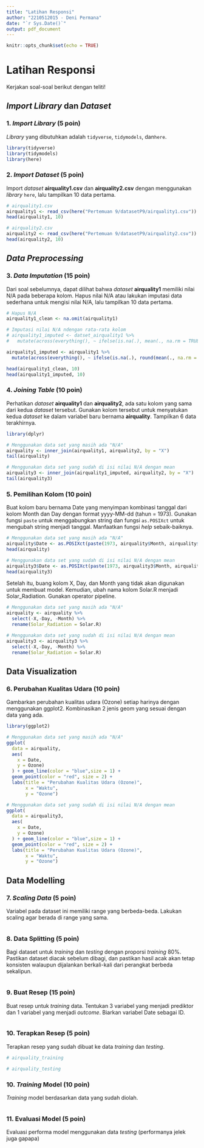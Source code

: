 ```yaml
---
title: "Latihan Responsi"
author: "2210512015 - Deni Permana"
date: "`r Sys.Date()`"
output: pdf_document
---
```


```r
knitr::opts_chunk$set(echo = TRUE)
```

# Latihan Responsi

Kerjakan soal-soal berikut dengan teliti!

## *Import Library* dan *Dataset*

### 1. *Import Library* (5 poin)

*Library* yang dibutuhkan adalah `tidyverse`, `tidymodels`, dan`here`.

```r
library(tidyverse)
library(tidymodels)
library(here)
```

### 2. *Import Dataset* (5 poin)

Import *dataset* **airquality1.csv** dan **airquality2.csv** dengan menggunakan *library* `here`, lalu tampilkan 10 data pertama.

```r
# airquality1.csv
airquality1 <- read_csv(here("Pertemuan 9/datasetP9/airquality1.csv"))
head(airquality1, 10)
```

```r
# airquality2.csv
airquality2 <- read_csv(here("Pertemuan 9/datasetP9/airquality2.csv"))
head(airquality2, 10)
```

## *Data Preprocessing*

### 3. *Data Imputation* (15 poin)

Dari soal sebelumnya, dapat dilihat bahwa *dataset* **airquality1** memiliki nilai N/A pada beberapa kolom. Hapus nilai N/A atau lakukan imputasi data sederhana untuk mengisi nilai N/A, lalu tampilkan 10 data pertama.

```r
# Hapus N/A
airquality1_clean <- na.omit(airquality1)

# Imputasi nilai N/A ndengan rata-rata kolom
# airquality1_imputed <- datset_airquality1 %>%
#   mutate(across(everything(), ~ ifelse(is.na(.), mean(., na.rm = TRUE), .)))

airquality1_imputed <- airquality1 %>% 
  mutate(across(everything(), ~ ifelse(is.na(.), round(mean(., na.rm = TRUE)), .)))

head(airquality1_clean, 10)
head(airquality1_imputed, 10)
```

### 4. *Joining Table* (10 poin)

Perhatikan *dataset* **airquality1** dan **airquality2**, ada satu kolom yang sama dari kedua *dataset* tersebut. Gunakan kolom tersebut untuk menyatukan kedua *dataset* ke dalam variabel baru bernama **airquality**. Tampilkan 6 data terakhirnya.

```r
library(dplyr)

# Menggunakan data set yang masih ada "N/A"
airquality <- inner_join(airquality1, airquality2, by = "X")
tail(airquality)

# Menggunakan data set yang sudah di isi nilai N/A dengan mean
airquality3 <- inner_join(airquality1_imputed, airquality2, by = "X")
tail(airquality3)

```

### 5. Pemilihan Kolom (10 poin)

Buat kolom baru bernama Date yang menyimpan kombinasi tanggal dari kolom Month dan Day dengan format yyyy-MM-dd (tahun = 1973). Gunakan fungsi `paste` untuk menggabungkan string dan fungsi `as.POSIXct` untuk mengubah string menjadi tanggal. Manfaatkan fungsi *help* sebaik-baiknya.

```r
# Menggunakan data set yang masih ada "N/A"
airquality$Date <- as.POSIXct(paste(1973, airquality$Month, airquality$Day, sep = "-"), format = "%Y-%m-%d")
head(airquality)

# Menggunakan data set yang sudah di isi nilai N/A dengan mean
airquality3$Date <- as.POSIXct(paste(1973, airquality3$Month, airquality3$Day, sep = "-"), format = "%Y-%m-%d")
head(airquality3)

```

Setelah itu, buang kolom X, Day, dan Month yang tidak akan digunakan untuk membuat model. Kemudian, ubah nama kolom Solar.R menjadi Solar_Radiation. Gunakan operator pipeline.

```r
# Menggunakan data set yang masih ada "N/A"
airquality <- airquality %>%
  select(-X,-Day, -Month) %>%
  rename(Solar_Radiation = Solar.R)

# Menggunakan data set yang sudah di isi nilai N/A dengan mean
airquality3 <- airquality3 %>%
  select(-X,-Day, -Month) %>%
  rename(Solar_Radiation = Solar.R)
```

## Data Visualization

### 6. Perubahan Kualitas Udara (10 poin)

Gambarkan perubahan kualitas udara (Ozone) setiap harinya dengan menggunakan ggplot2. Kombinasikan 2 jenis geom yang sesuai dengan data yang ada.

```r
library(ggplot2)

# Menggunakan data set yang masih ada "N/A"
ggplot(
  data = airquality,
  aes(
    x = Date,
    y = Ozone)
  ) + geom_line(color = "blue",size = 1) + 
  geom_point(color = "red", size = 2) +
  labs(title = "Perubahan Kualitas Udara (Ozone)",
       x = "Waktu", 
       y = "Ozone")

# Menggunakan data set yang sudah di isi nilai N/A dengan mean
ggplot(
  data = airquality3,
  aes(
    x = Date,
    y = Ozone)
  ) + geom_line(color = "blue",size = 1) + 
  geom_point(color = "red", size = 2) +
  labs(title = "Perubahan Kualitas Udara (Ozone)",
       x = "Waktu", 
       y = "Ozone")
```

## Data Modelling

### 7. *Scaling Data* (5 poin)

Variabel pada dataset ini memiliki range yang berbeda-beda. Lakukan scaling agar berada di range yang sama.

```r

```

### 8. Data Splitting (5 poin)

Bagi dataset untuk *training* dan *testing* dengan proporsi *training* 80%. Pastikan dataset diacak sebelum dibagi, dan pastikan hasil acak akan tetap konsisten walaupun dijalankan berkali-kali dari perangkat berbeda sekalipun.

```r

```

### 9. Buat Resep (15 poin)

Buat resep untuk *training* data. Tentukan 3 variabel yang menjadi prediktor dan 1 variabel yang menjadi *outcome*. Biarkan variabel Date sebagai ID.

```r

```

### 10. Terapkan Resep (5 poin)

Terapkan resep yang sudah dibuat ke data *training* dan *testing*.

```r
# airquality_training

```

```r
# airquality_testing

```

### 10. *Training* Model (10 poin)

*Training* model berdasarkan data yang sudah diolah.

```r

```

### 11. Evaluasi Model (5 poin)

Evaluasi performa model menggunakan data *testing* (performanya jelek juga gapapa)

```r

```
